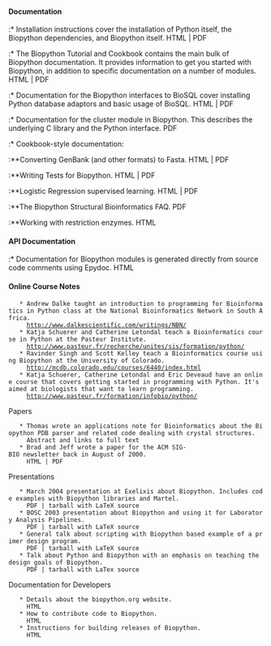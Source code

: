 ==== Documentation ====

:* Installation instructions cover the installation of Python itself, the Biopython dependencies, and Biopython itself. HTML | PDF
:* The Biopython Tutorial and Cookbook contains the main bulk of Biopython documentation. It provides information to get you started with Biopython, in addition to specific documentation on a number of modules. HTML | PDF
:* Documentation for the Biopython interfaces to BioSQL cover installing Python database adaptors and basic usage of BioSQL. HTML | PDF
:* Documentation for the cluster module in Biopython. This describes the underlying C library and the Python interface. PDF
:* Cookbook-style documentation:
:**Converting GenBank (and other formats) to Fasta. HTML | PDF
:**Writing Tests for Biopython. HTML | PDF
:**Logistic Regression supervised learning. HTML | PDF
:**The Biopython Structural Bioinformatics FAQ. PDF
:**Working with restriction enzymes. HTML

==== API Documentation ====

:* Documentation for Biopython modules is generated directly from source code comments using Epydoc. HTML

==== Online Course Notes ====

    * Andrew Dalke taught an introduction to programming for Bioinformatics in Python class at the National Bioinformatics Network in South Africa.
      http://www.dalkescientific.com/writings/NBN/
    * Katja Schuerer and Catherine Letondal teach a Bioinformatics course in Python at the Pasteur Institute.
      http://www.pasteur.fr/recherche/unites/sis/formation/python/
    * Ravinder Singh and Scott Kelley teach a Bioinformatics course using Biopython at the University of Colorado.
      http://mcdb.colorado.edu/courses/6440/index.html
    * Katja Schuerer, Catherine Letondal and Eric Deveaud have an online course that covers getting started in programming with Python. It's aimed at biologists that want to learn programming.
      http://www.pasteur.fr/formation/infobio/python/

Papers

    * Thomas wrote an applications note for Bioinformatics about the Biopython PDB parser and related code dealing with crystal structures.
      Abstract and links to full text
    * Brad and Jeff wrote a paper for the ACM SIG-BIO newsletter back in August of 2000.
      HTML | PDF

Presentations

    * March 2004 presentation at Exelixis about Biopython. Includes code examples with Biopython libraries and Martel.
      PDF | tarball with LaTeX source
    * BOSC 2003 presentation about Biopython and using it for Laboratory Analysis Pipelines.
      PDF | tarball with LaTeX source
    * General talk about scripting with Biopython based example of a primer design program.
      PDF | tarball with LaTeX source
    * Talk about Python and Biopython with an emphasis on teaching the design goals of Biopython.
      PDF | tarball with LaTex source

Documentation for Developers

    * Details about the biopython.org website.
      HTML
    * How to contribute code to Biopython.
      HTML
    * Instructions for building releases of Biopython.
      HTML
